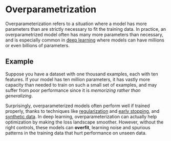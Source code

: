 # Overparametrization

Overparameterization refers to a situation where a model has more parameters than are strictly necessary to fit the training data. In practice, an overparametrized model often has many more parameters than necessary, and is especially common in [deep learning](/ml/deep-learning) where models can have millions or even billions of parameters.

## Example

Suppose you have a dataset with one thousand examples, each with ten features. If your model has ten million parameters, it has vastly more capacity than needed to train on such a small set of examples, and may suffer from poor performance since it is *memorizing rather than generalizing*.

Surprisingly, overparameterized models often perform well if trained properly, thanks to techniques like [regularization](/ml/regularization) and [early stopping](/ml/early-stopping), and [synthetic data](/ml/synthetic-data). In deep learning, overparameterization can actually help optimization by making the loss landscape smoother. However, without the right controls, these models can **overfit**, learning noise and spurious patterns in the training data that hurt performance on unseen data.
